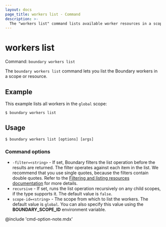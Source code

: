 ```yaml
---
layout: docs
page_title: workers list - Command
description: >-
  The "workers list" command lists available worker resources in a scope or resource.
---
```


# workers list

Command: `boundary workers list`

The `boundary workers list` command lets you list the Boundary workers in a scope or resource.

## Example

This example lists all workers in the `global` scope:

```shell-session
$ boundary workers list
```

## Usage

<CodeBlockConfig hideClipboard>

```shell-session
$ boundary workers list [options] [args]
```

</CodeBlockConfig>

### Command options

- `-filter=<string>` - If set, Boundary filters the list operation before the results are returned.
The filter operates against each item in the list.
We recommend that you use single quotes, because the filters contain double quotes.
Refer to the [Filtering and listing resources documentation](/boundary/docs/filtering) for more details.
- `recursive` - If set, runs the list operation recursively on any child scopes, if the type supports it.
The default value is `false`.
- `scope-id=<string>` - The scope from which to list the workers.
The default value is `global`.
You can also specify this value using the **BOUNDARY_SCOPE_ID** environment variable.

@include 'cmd-option-note.mdx'